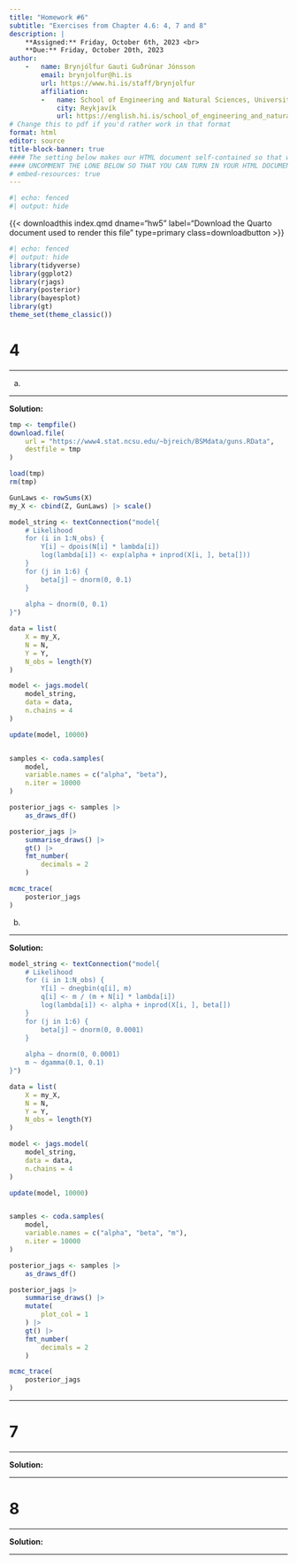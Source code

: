 ```yaml
---
title: "Homework #6"
subtitle: "Exercises from Chapter 4.6: 4, 7 and 8"
description: |
    **Assigned:** Friday, October 6th, 2023 <br>
    **Due:** Friday, October 20th, 2023
author: 
    -   name: Brynjólfur Gauti Guðrúnar Jónsson
        email: brynjolfur@hi.is
        url: https://www.hi.is/staff/brynjolfur
        affiliation: 
        -   name: School of Engineering and Natural Sciences, University of Iceland
            city: Reykjavík
            url: https://english.hi.is/school_of_engineering_and_natural_sciences
# Change this to pdf if you'd rather work in that format
format: html 
editor: source
title-block-banner: true
#### The setting below makes our HTML document self-contained so that we can turn it in ####
#### UNCOMMENT THE LONE BELOW SO THAT YOU CAN TURN IN YOUR HTML DOCUMENT ###################
# embed-resources: true 
---
```


```r
#| echo: fenced
#| output: hide


```


{{< downloadthis index.qmd dname="hw5" label="Download the Quarto document used to render this file" type=primary class=downloadbutton >}}


```r
#| echo: fenced
#| output: hide
library(tidyverse)
library(ggplot2)
library(rjags)
library(posterior)
library(bayesplot)
library(gt)
theme_set(theme_classic())
```


# 4

---

a.

---

**Solution:**

```r
tmp <- tempfile()
download.file(
    url = "https://www4.stat.ncsu.edu/~bjreich/BSMdata/guns.RData",
    destfile = tmp
)

load(tmp)
rm(tmp)
```

```r
GunLaws <- rowSums(X)
my_X <- cbind(Z, GunLaws) |> scale()

model_string <- textConnection("model{
    # Likelihood
    for (i in 1:N_obs) {
        Y[i] ~ dpois(N[i] * lambda[i])
        log(lambda[i]) <- exp(alpha + inprod(X[i, ], beta[]))
    }
    for (j in 1:6) {
        beta[j] ~ dnorm(0, 0.1)
    }
    
    alpha ~ dnorm(0, 0.1)
}")

data = list(
    X = my_X,
    N = N,
    Y = Y,
    N_obs = length(Y)
)

model <- jags.model(
    model_string,
    data = data,
    n.chains = 4
)

update(model, 10000)


samples <- coda.samples(
    model,
    variable.names = c("alpha", "beta"),
    n.iter = 10000
)

posterior_jags <- samples |> 
    as_draws_df()
```

```r
posterior_jags |> 
    summarise_draws() |> 
    gt() |> 
    fmt_number(
        decimals = 2
    ) 
```

```r
mcmc_trace(
    posterior_jags
)
```

b.

---

**Solution:**

```r
model_string <- textConnection("model{
    # Likelihood
    for (i in 1:N_obs) {
        Y[i] ~ dnegbin(q[i], m)
        q[i] <- m / (m + N[i] * lambda[i])
        log(lambda[i]) <- alpha + inprod(X[i, ], beta[])
    }
    for (j in 1:6) {
        beta[j] ~ dnorm(0, 0.0001)
    }
    
    alpha ~ dnorm(0, 0.0001)
    m ~ dgamma(0.1, 0.1)
}")

data = list(
    X = my_X,
    N = N,
    Y = Y,
    N_obs = length(Y)
)

model <- jags.model(
    model_string,
    data = data,
    n.chains = 4
)

update(model, 10000)


samples <- coda.samples(
    model,
    variable.names = c("alpha", "beta", "m"),
    n.iter = 10000
)

posterior_jags <- samples |> 
    as_draws_df()
```

```r
posterior_jags |> 
    summarise_draws() |> 
    mutate(
        plot_col = 1
    ) |> 
    gt() |> 
    fmt_number(
        decimals = 2
    ) 
```

```r
mcmc_trace(
    posterior_jags
)
```



---

# 7

---

**Solution:**

---


# 8

---

**Solution:**

---

